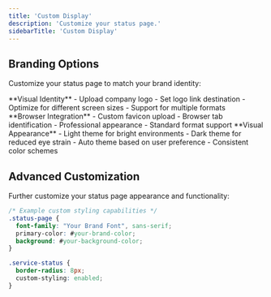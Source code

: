 ```yaml
---
title: 'Custom Display'
description: 'Customize your status page.'
sidebarTitle: 'Custom Display'
---
```



## Branding Options
Customize your status page to match your brand identity:

<AccordionGroup>
<Accordion title="Logo configuration" icon="image">
**Visual Identity**
- Upload company logo
- Set logo link destination
- Optimize for different screen sizes
- Support for multiple formats
</Accordion>

<Accordion title="Favicon setup" icon="browser">
**Browser Integration**
- Custom favicon upload
- Browser tab identification
- Professional appearance
- Standard format support
</Accordion>

<Accordion title="Theme selection" icon="palette">
**Visual Appearance**
- Light theme for bright environments
- Dark theme for reduced eye strain
- Auto theme based on user preference
- Consistent color schemes
</Accordion>
</AccordionGroup>

## Advanced Customization
Further customize your status page appearance and functionality:

```css
/* Example custom styling capabilities */
.status-page {
  font-family: "Your Brand Font", sans-serif;
  primary-color: #your-brand-color;
  background: #your-background-color;
}

.service-status {
  border-radius: 8px;
  custom-styling: enabled;
}
```

